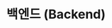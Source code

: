 ---
title: 백엔드 (Backend)
desc: 벡엔드 면접 질문 및 답변 정리
lock: true
tags: [백엔드, 면접, 스프링, 노드]
date: 
lastmod: 
thumbnail: 
---